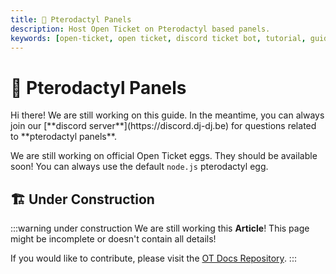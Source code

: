 ```yaml
---
title: 🦇 Pterodactyl Panels
description: Host Open Ticket on Pterodactyl based panels.
keywords: [open-ticket, open ticket, discord ticket bot, tutorial, guide, article, hosting, panel, dashboard, pterodactyl, wings, egg, yolk]
---
```

<head>
    <link rel="apple-touch-icon" href="/img/logo_vertical.png"/>
</head>

# 🦇 Pterodactyl Panels
<FlexHorizontal>
<div style={{width:"50%"}} className="otdocs-flex-mobile-width">
Hi there! We are still working on this guide. In the meantime, you can always join our [**discord server**](https://discord.dj-dj.be) for questions related to <C color="blue">**pterodactyl panels**</C>.

We are still working on official Open Ticket eggs. They should be available soon! You can always use the default `node.js` pterodactyl egg.
</div>
<div style={{width:"50%"}} className="otdocs-flex-mobile-width">
    <StyledTitle title="Pterodactyl Panels" description="Hosting 24/7 on a Pterodactyl Panel"></StyledTitle>
</div>
</FlexHorizontal>

<Divider></Divider>
## 🏗️ Under Construction
:::warning under construction
We are still working this **Article**! This page might be incomplete or doesn't contain all details!

If you would like to contribute, please visit the [OT Docs Repository](https://github.com/DJj123dj/ot-docs).
:::